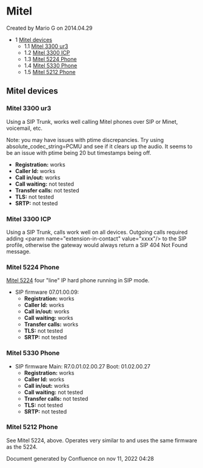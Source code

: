 
# Mitel 

 Created by  Mario G on 2014.04.29

* 1 [Mitel devices](#mitel-devices)  
   * 1.1 [Mitel 3300 ur3](#mitel-3300-ur3)  
   * 1.2 [Mitel 3300 ICP](#mitel-3300-icp)  
   * 1.3 [Mitel 5224 Phone](#mitel-5224-phone)  
   * 1.4 [Mitel 5330 Phone](#mitel-5224-phone)  
   * 1.5 [Mitel 5212 Phone](#mitel-5224-phone)

## Mitel devices

### Mitel 3300 ur3

Using a SIP Trunk, works well calling Mitel phones over SIP or Minet, voicemail, etc.

Note: you may have issues with ptime discrepancies. Try using absolute\_codec\_string=PCMU and see if it clears up the audio. It seems to be an issue with ptime being 20 but timestamps being off.

* **Registration:** works
* **Caller Id:** works
* **Call in/out:** works
* **Call waiting:** not tested
* **Transfer calls:** not tested
* **TLS:** not tested
* **SRTP:** not tested

### Mitel 3300 ICP

Using a SIP Trunk, calls work well on all devices. Outgoing calls required adding &lt;param name="extension-in-contact" value="xxxx"/> to the SIP profile, otherwise the gateway would always return a SIP 404 Not Found message.

### Mitel 5224 Phone

[Mitel 5224](http://www.mitel.com/DocController?documentId=17405) four "line" IP hard phone running in SIP mode.

* SIP firmware 07.01.00.09:  
   * **Registration:** works  
   * **Caller Id:** works  
   * **Call in/out:** works  
   * **Call waiting:** works  
   * **Transfer calls:** works  
   * **TLS:** not tested  
   * **SRTP:** not tested

### Mitel 5330 Phone

* SIP firmware Main: R7.0.01.02.00.27 Boot: 01.02.00.27  
   * **Registration:** works  
   * **Caller Id:** works  
   * **Call in/out:** works  
   * **Call waiting:** not tested  
   * **Transfer calls:** not tested  
   * **TLS:** not tested  
   * **SRTP:** not tested

### Mitel 5212 Phone

See Mitel 5224, above. Operates very similar to and uses the same firmware as the 5224.

Document generated by Confluence on nov 11, 2022 04:28
